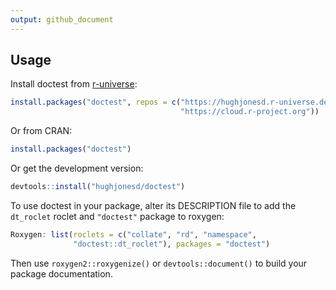 ```yaml
---
output: github_document
---
```


## Usage

Install doctest from [r-universe](https://r-universe.dev):

```r
install.packages("doctest", repos = c("https://hughjonesd.r-universe.dev", 
                                      "https://cloud.r-project.org"))
```

Or from CRAN:

```r
install.packages("doctest")
```

Or get the development version:

```r
devtools::install("hughjonesd/doctest")
```

To use doctest in your package, alter its DESCRIPTION file to add the 
`dt_roclet` roclet and `"doctest"` package to roxygen:

```r
Roxygen: list(roclets = c("collate", "rd", "namespace", 
              "doctest::dt_roclet"), packages = "doctest") 
```
    
Then use `roxygen2::roxygenize()` or `devtools::document()` to build 
your package documentation.

